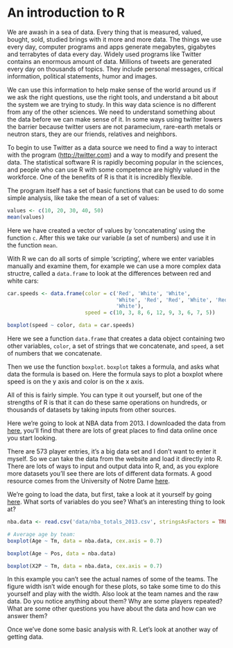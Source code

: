 An introduction to R
======================================

We are awash in a sea of data.  Every thing that is measured, valued, bought, sold, studied brings with it more and more data.  The things we use every day, computer programs and apps generate megabytes, gigabytes and terrabytes of data every day.  Widely used programs like Twitter contains an enormous amount of data.  Millions of tweets are generated every day on thousands of topics.  They include personal messages, critical information, political statements, humor and images.

We can use this information to help make sense of the world around us if we ask the right questions, use the right tools, and understand a bit about the system we are trying to study.  In this way data science is no different from any of the other sciences.  We need to understand something about the data before we can make sense of it.  In some ways using twitter lowers the barrier because twitter users are not paramecium, rare-earth metals or neutron stars, they are our friends, relatives and neighbors.

To begin to use Twitter as a data source we need to find a way to interact with the program ([http://twitter.com]()) and a way to modify and present the data.  The statistical software R is rapidly becoming popular in the sciences, and people who can use R with some competence are highly valued in the workforce.  One of the benefits of R is that it is incredibly flexible.  

The program itself has a set of basic functions that can be used to do some simple analysis, like take the mean of a set of values:

```r
values <- c(10, 20, 30, 40, 50)
mean(values)
```

Here we have created a vector of values by 'concatenating' using the function `c`.  After this we take our variable (a set of numbers) and use it in the function `mean`.

With R we can do all sorts of simple 'scripting', where we enter variables manually and examine them, for example we can use a more complex data structre, called a `data.frame` to look at the differences between red and white cars:

```r
car.speeds <- data.frame(color = c('Red', 'White', 'White', 
                                   'White', 'Red', 'Red', 'White', 'Red', 'Red',
                                   'White'),
                         speed = c(10, 3, 8, 6, 12, 9, 3, 6, 7, 5))

boxplot(speed ~ color, data = car.speeds)
```

Here we see a function `data.frame` that creates a data object containing two other variables, `color`, a set of strings that we concatenate, and `speed`, a set of numbers that we concatenate.

Then we use the function `boxplot`.  `boxplot` takes a formula, and asks what data the formula is based on.  Here the formula says to plot a boxplot where speed is on the y axis and color is on the x axis.

All of this is fairly simple.  You can type it out yourself, but one of the strengths of R is that it can do these same operations on hundreds, or thousands of datasets by taking inputs from other sources.

Here we're going to look at NBA data from 2013. I downloaded the data from [here](http://www.basketball-reference.com/leagues/NBA_2013_totals.html), you'll find that there are lots of great places to find data online once you start looking.

There are 573 player entries, it's a big data set and I don't want to enter it myself. So we can take the data from the website and load it directly into R.  There are lots of ways to input and output data into R, and, as you explore more datasets you'll see there are lots of different data formats.  A good resource comes from the University of Notre Dame [here](http://www3.nd.edu/~sjones20/JonesUND/BioStats_files/Rinput%26output_1-15-13.pdf).

We're going to load the data, but first, take a look at it yourself by going [here]().   What sorts of variables do you see?  What's an interesting thing to look at?

```r
nba.data <- read.csv('data/nba_totals_2013.csv', stringsAsFactors = TRUE)

# Average age by team:
boxplot(Age ~ Tm, data = nba.data, cex.axis = 0.7)

boxplot(Age ~ Pos, data = nba.data)

boxplot(X2P ~ Tm, data = nba.data, cex.axis = 0.7)

```

In this example you can't see the actual names of some of the teams.  The figure width isn't wide enough for these plots, so take some time to do this yourself and play with the width.  Also look at the team names and the raw data.  Do you notice anything about them?  Why are some players repeated?  What are some other questions you have about the data and how can we answer them?

Once we've done some basic analysis with R.  Let's look at another way of getting data.
